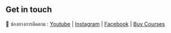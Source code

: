 ## Get in touch 

💌 ช่องทางการติดตาม : [Youtube](https://www.youtube.com/channel/UCeKE6wQHTt5JpS9_RsH4hrg) | [Instagram](https://www.instagram.com/ohmilerr/) | [Facebook](https://www.facebook.com/patiphannn) | [Buy Courses](https://milerdev.teachable.com/)
